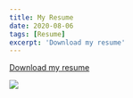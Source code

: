 ```yaml
---
title: My Resume
date: 2020-08-06
tags: [Resume]
excerpt: 'Download my resume'
---
```

<!-- Link -->
[Download my resume](../files/StephenPonce_Resume.pdf)

<!-- Image -->
![](../images/resume.png)
